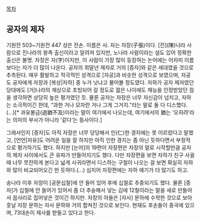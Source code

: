 [[목차]]
== 공자의 제자 ==
기원전 503~기원전 447
성은 전손. 이름은 사. 자는 자장(子張)이다. [진](陳)나라 사람으로 진나라의 왕족 출신이라고 알려져 있지만, 노나라 사람이라는 설도 있어 정확한 출신은 불명. 자장은 자(字)이지만, 이 사람이 가장 많이 등장하는 논어에는 어차피 이름보다는 자가 더 많이 나온다. 공자의 최말년 제자로 거의 [증자]와 같은 세대였을 것으로 추측된다. 매우 활발하고 적극적인 성격으로 [자공]과 비슷한 성격으로 보였으며, 자공도 공자에게 자장과 [복상|자하] 중 누가 낫냐고 물어볼 정도였다. 자하가 공자 제자였던 당대에도 [거]나라의 재상으로 초빙되어 갈 정도로 젊은 나이에도 재능을 인정받았던 점을 생각하면 상당히 높은 평가였던 듯. 물론 공자는 자장은 너무 자신감이 넘치고, 자하는 소극적이긴 한데, “과한 거나 모자란 거나 그게 그거지.”라는 말로 둘 다 디스했다.(...)[* 과유불급(過猶不及)이라는 말이 여기에서 나오는데, 여기에서의 猶는 ‘오히려’라는 의미의 부사가 아니라 ‘같다’는 동사이다.]


그래서인지 [증자]도 아직 자장은 너무 당당해서 인(仁)한 경지에는 못 이르렀다고 말했고, [언언|자유]도 어려운 일을 잘 하지만 아직 인한 경지는 좀 아닌 듯하다면서 부정적으로 평가하기도 했다. 하지만 [논어]의 19편이 자장편은 자장의 말로 시작할만큼 공자의 제자 사이에서도 큰 유파가 만들어지기도 했다. 다만 자장편을 보면 자하가 친구 사귈 때 너무 쪼잔하게 본다고 넓게 사귀라면서 디스하는 구절이 나오는 걸 보면 확실히 자하와 많이 비교되어오긴 한 듯하다.(...) 심지어 자장편에는 자하 얘기가 더 많기도 하고.

송나라 이후 자장이 [공문십철]에 안 들어 있어 후에 십철로 추증되기도 했다. 물론 [증자]가 십철에 안 들어가 있어서 좀 더 추숭해서 넣는 김에 12철이라는 말을 새로 만들어서 꼽사리로 집어넣은 것이긴 하지만. 자장의 아들은 [자사] 문하에 수학한 것으로 보아 훗날 자장 문하는 자사 문하와 거의 합쳐진 것으로 보인다. 현재도 후손들이 중국에 있으며, 73대손이 제사를 받들고 있다고 한다.
